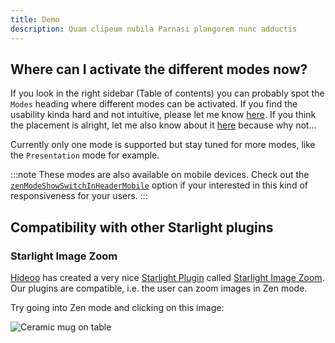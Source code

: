 ```yaml
---
title: Demo
description: Quam clipeum nubila Parnasi plangorem nunc adductis
---
```


## Where can I activate the different modes now?

If you look in the right sidebar (Table of contents) you can probably spot the `Modes` heading where different modes can be activated. If you find the usability kinda hard and not intuitive, please let me know [here](https://github.com/trueberryless/starlight-view-modes/discussions/2). If you think the placement is alright, let me also know about it [here](https://github.com/trueberryless/starlight-view-modes/discussions/2) because why not...

Currently only one mode is supported but stay tuned for more modes, like the `Presentation` mode for example.

:::note
These modes are also available on mobile devices. Check out the [`zenModeShowSwitchInHeaderMobile`](/configuration#zenmodeshowswitchinheadermobile) option if your interested in this kind of responsiveness for your users.
:::

## Compatibility with other Starlight plugins

### Starlight Image Zoom

[Hideoo](https://github.com/HiDeoo) has created a very nice [Starlight Plugin](https://starlight.astro.build/resources/plugins/) called [Starlight Image Zoom](https://starlight-image-zoom.vercel.app/). Our plugins are compatible, i.e. the user can zoom images in Zen mode.

Try going into Zen mode and clicking on this image:

![Ceramic mug on table](../../assets/demo/mug.jpg)


<ImageAttribution id="ceramic-mug-on-table-OmOvMdiaZZ0" name="Robert Shunev" username="rshunev" />
